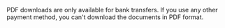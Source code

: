 <Cut title="I want to download the bill in PDF format. How can I do that?">

PDF downloads are only available for bank transfers. If you use any other payment method, you can't download the documents in PDF format.

</Cut>